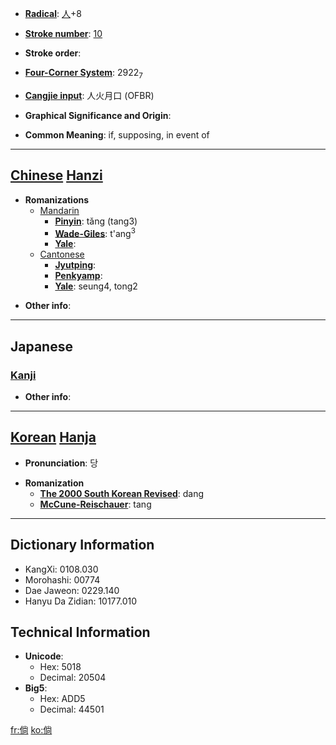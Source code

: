* '''[[Wiktionary:Chinese radical index| Radical]]''': [[Wiktionary:Chinese radical index 人|人]]+8

* '''[[Wiktionary:Chinese total strokes index|Stroke number]]''': [[Wiktionary:Chinese total strokes index 10|10]]

* '''Stroke order''': 

* '''[[Wiktionary:Chinese four corner index|Four-Corner System]]''': 2922<sub>7</sub>

* '''[[Wiktionary:Chinese Cangjie index|Cangjie input]]''': 人火月口 (OFBR)

* '''Graphical Significance and Origin''': 

* '''Common Meaning''': if, supposing, in event of

----

== [[Chinese]] [[Hanzi]] ==

* '''Romanizations'''
** [[Mandarin]]
*** '''[[Pinyin]]''': tǎng (tang3)
*** '''[[Wade-Giles]]''': t'ang<sup>3</sup>
*** '''[[Yale]]''': 
**[[Cantonese]]
***'''[[Jyutping]]''':
***'''[[Penkyamp]]''': 
***'''[[Yale]]''': seung4, tong2

* '''Other info''': 

----

==Japanese==
===[[Kanji]]===
{{kanji|on readings=[[しょう]] (shō), [[とう]] (tō)
|kun readings=[[もし]] (moshi), [[たちもとほる]] (tachimotohoru)
}}

* '''Other info''':  

----

== [[Korean]] [[Hanja]] ==

* '''Pronunciation''': 당

* '''Romanization'''
** '''[[The 2000 South Korean Revised Romanization|The 2000 South Korean Revised]]''': dang
** '''[[McCune-Reischauer]]''': tang

----

== Dictionary Information ==

* KangXi: 0108.030
* Morohashi: 00774
* Dae Jaweon: 0229.140
* Hanyu Da Zidian: 10177.010

== Technical Information ==

* '''Unicode''':
** Hex: 5018
** Decimal: 20504
* '''Big5''':
** Hex: ADD5
** Decimal: 44501

[[fr:倘]]
[[ko:倘]]